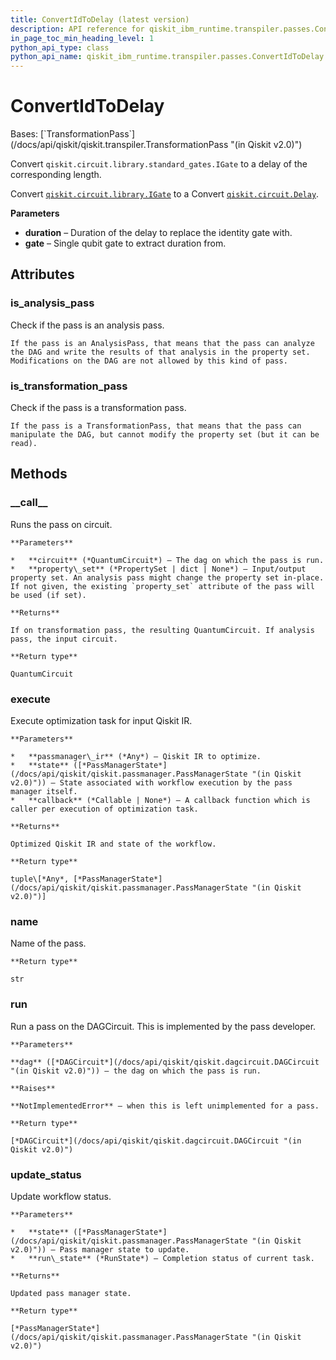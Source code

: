 ```yaml
---
title: ConvertIdToDelay (latest version)
description: API reference for qiskit_ibm_runtime.transpiler.passes.ConvertIdToDelay in the latest version of qiskit-ibm-runtime
in_page_toc_min_heading_level: 1
python_api_type: class
python_api_name: qiskit_ibm_runtime.transpiler.passes.ConvertIdToDelay
---
```


# ConvertIdToDelay

<Class id="qiskit_ibm_runtime.transpiler.passes.ConvertIdToDelay" isDedicatedPage={true} github="https://github.com/Qiskit/qiskit-ibm-runtime/tree/stable/0.38/qiskit_ibm_runtime/transpiler/passes/basis/convert_id_to_delay.py#L27-L87" signature="ConvertIdToDelay(*args, **kwargs)" modifiers="class">
  Bases: [`TransformationPass`](/docs/api/qiskit/qiskit.transpiler.TransformationPass "(in Qiskit v2.0)")

  Convert `qiskit.circuit.library.standard_gates.IGate` to a delay of the corresponding length.

  Convert [`qiskit.circuit.library.IGate`](/docs/api/qiskit/qiskit.circuit.library.IGate "(in Qiskit v2.0)") to a Convert [`qiskit.circuit.Delay`](/docs/api/qiskit/circuit#qiskit.circuit.Delay "(in Qiskit v2.0)").

  **Parameters**

  *   **duration** – Duration of the delay to replace the identity gate with.
  *   **gate** – Single qubit gate to extract duration from.

  ## Attributes

  ### is\_analysis\_pass

  <Attribute id="qiskit_ibm_runtime.transpiler.passes.ConvertIdToDelay.is_analysis_pass">
    Check if the pass is an analysis pass.

    If the pass is an AnalysisPass, that means that the pass can analyze the DAG and write the results of that analysis in the property set. Modifications on the DAG are not allowed by this kind of pass.
  </Attribute>

  ### is\_transformation\_pass

  <Attribute id="qiskit_ibm_runtime.transpiler.passes.ConvertIdToDelay.is_transformation_pass">
    Check if the pass is a transformation pass.

    If the pass is a TransformationPass, that means that the pass can manipulate the DAG, but cannot modify the property set (but it can be read).
  </Attribute>

  ## Methods

  ### \_\_call\_\_

  <Function id="qiskit_ibm_runtime.transpiler.passes.ConvertIdToDelay.__call__" signature="__call__(circuit, property_set=None)">
    Runs the pass on circuit.

    **Parameters**

    *   **circuit** (*QuantumCircuit*) – The dag on which the pass is run.
    *   **property\_set** (*PropertySet | dict | None*) – Input/output property set. An analysis pass might change the property set in-place. If not given, the existing `property_set` attribute of the pass will be used (if set).

    **Returns**

    If on transformation pass, the resulting QuantumCircuit. If analysis pass, the input circuit.

    **Return type**

    QuantumCircuit
  </Function>

  ### execute

  <Function id="qiskit_ibm_runtime.transpiler.passes.ConvertIdToDelay.execute" signature="execute(passmanager_ir, state, callback=None)">
    Execute optimization task for input Qiskit IR.

    **Parameters**

    *   **passmanager\_ir** (*Any*) – Qiskit IR to optimize.
    *   **state** ([*PassManagerState*](/docs/api/qiskit/qiskit.passmanager.PassManagerState "(in Qiskit v2.0)")) – State associated with workflow execution by the pass manager itself.
    *   **callback** (*Callable | None*) – A callback function which is caller per execution of optimization task.

    **Returns**

    Optimized Qiskit IR and state of the workflow.

    **Return type**

    tuple\[*Any*, [*PassManagerState*](/docs/api/qiskit/qiskit.passmanager.PassManagerState "(in Qiskit v2.0)")]
  </Function>

  ### name

  <Function id="qiskit_ibm_runtime.transpiler.passes.ConvertIdToDelay.name" signature="name()">
    Name of the pass.

    **Return type**

    str
  </Function>

  ### run

  <Function id="qiskit_ibm_runtime.transpiler.passes.ConvertIdToDelay.run" github="https://github.com/Qiskit/qiskit-ibm-runtime/tree/stable/0.38/qiskit_ibm_runtime/transpiler/passes/basis/convert_id_to_delay.py#L46-L48" signature="run(dag)">
    Run a pass on the DAGCircuit. This is implemented by the pass developer.

    **Parameters**

    **dag** ([*DAGCircuit*](/docs/api/qiskit/qiskit.dagcircuit.DAGCircuit "(in Qiskit v2.0)")) – the dag on which the pass is run.

    **Raises**

    **NotImplementedError** – when this is left unimplemented for a pass.

    **Return type**

    [*DAGCircuit*](/docs/api/qiskit/qiskit.dagcircuit.DAGCircuit "(in Qiskit v2.0)")
  </Function>

  ### update\_status

  <Function id="qiskit_ibm_runtime.transpiler.passes.ConvertIdToDelay.update_status" signature="update_status(state, run_state)">
    Update workflow status.

    **Parameters**

    *   **state** ([*PassManagerState*](/docs/api/qiskit/qiskit.passmanager.PassManagerState "(in Qiskit v2.0)")) – Pass manager state to update.
    *   **run\_state** (*RunState*) – Completion status of current task.

    **Returns**

    Updated pass manager state.

    **Return type**

    [*PassManagerState*](/docs/api/qiskit/qiskit.passmanager.PassManagerState "(in Qiskit v2.0)")
  </Function>
</Class>

